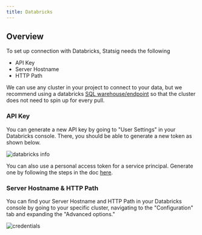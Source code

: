 ```yaml
---
title: Databricks
---
```


## Overview

To set up connection with Databricks, Statsig needs the following

- API Key
- Server Hostname
- HTTP Path

We can use any cluster in your project to connect to your data, but we recommend using a databricks [SQL warehouse/endpoint](https://docs.databricks.com/sql/admin/sql-endpoints.html) so that the cluster does not need to spin up for every pull.

### API Key

You can generate a new API key by going to "User Settings" in your Databricks console. There, you should be able to generate a new token as shown below.

![databricks info](https://user-images.githubusercontent.com/108023879/188731186-ecdc0872-de06-4576-b387-fa08bdca447d.png)

You can also use a personal access token for a service principal. Generate one by following the steps in the doc [here](https://docs.databricks.com/en/administration-guide/users-groups/service-principals.html#manage-personal-access-tokens-for-a-service-principal).

### Server Hostname & HTTP Path

You can find your Server Hostname and HTTP Path in your Databricks console by going to your specific cluster, navigating to the "Configuration" tab and expanding the "Advanced options."

![credentials](https://user-images.githubusercontent.com/102695539/242474157-e6329ea8-92ae-43af-95dc-7bce2a26a3e6.png)
